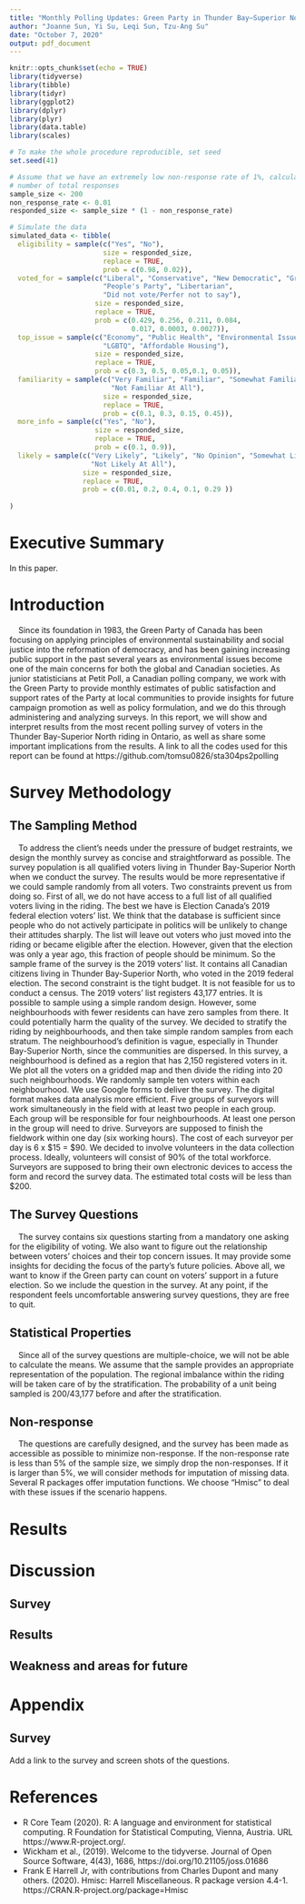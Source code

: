 ```yaml
---
title: "Monthly Polling Updates: Green Party in Thunder Bay—Superior North"
author: "Joanne Sun, Yi Su, Leqi Sun, Tzu-Ang Su"
date: "October 7, 2020"
output: pdf_document
---
```


```r
knitr::opts_chunk$set(echo = TRUE)
library(tidyverse)
library(tibble)
library(tidyr)
library(ggplot2)
library(dplyr)
library(plyr)
library(data.table)
library(scales)
```

```r
# To make the whole procedure reproducible, set seed
set.seed(41)

# Assume that we have an extremely low non-response rate of 1%, calculate the 
# number of total responses
sample_size <- 200
non_response_rate <- 0.01
responded_size <- sample_size * (1 - non_response_rate)

# Simulate the data
simulated_data <- tibble(
  eligibility = sample(c("Yes", "No"), 
                       size = responded_size, 
                       replace = TRUE, 
                       prob = c(0.98, 0.02)),
  voted_for = sample(c("Liberal", "Conservative", "New Democratic", "Green", 
                       "People's Party", "Libertarian", 
                       "Did not vote/Perfer not to say"), 
                     size = responded_size, 
                     replace = TRUE, 
                     prob = c(0.429, 0.256, 0.211, 0.084,
                              0.017, 0.0003, 0.0027)),
  top_issue = sample(c("Economy", "Public Health", "Environmental Issues", 
                       "LGBTQ", "Affordable Housing"), 
                     size = responded_size, 
                     replace = TRUE, 
                     prob = c(0.3, 0.5, 0.05,0.1, 0.05)),
  familiarity = sample(c("Very Familiar", "Familiar", "Somewhat Familiar", 
                         "Not Familiar At All"), 
                       size = responded_size, 
                       replace = TRUE, 
                       prob = c(0.1, 0.3, 0.15, 0.45)),
  more_info = sample(c("Yes", "No"), 
                     size = responded_size, 
                     replace = TRUE, 
                     prob = c(0.1, 0.9)),
  likely = sample(c("Very Likely", "Likely", "No Opinion", "Somewhat Likely", 
                    "Not Likely At All"), 
                  size = responded_size, 
                  replace = TRUE, 
                  prob = c(0.01, 0.2, 0.4, 0.1, 0.29 ))
                      
)
```

# Executive Summary
In this paper.

# Introduction
    Since its foundation in 1983, the Green Party of Canada has been focusing on applying principles of environmental sustainability and social justice into the reformation of democracy, and has been gaining increasing public support in the past several years as environmental issues become one of the main concerns for both the global and Canadian societies. As junior statisticians at Petit Poll, a Canadian polling company, we work with the Green Party to provide monthly estimates of public satisfaction and support rates of the Party at local communities to provide insights for future campaign promotion as well as policy formulation, and we do this through administering and analyzing surveys. In this report, we will show and interpret results from the most recent polling survey of voters in the Thunder Bay-Superior North riding in Ontario, as well as share some important implications from the results. A link to all the codes used for this report can be found at https://github.com/tomsu0826/sta304ps2polling

# Survey Methodology
## The Sampling Method
    To address the client's needs under the pressure of budget restraints, we design the monthly survey as concise and straightforward as possible. The survey population is all qualified voters living in Thunder Bay-Superior North when we conduct the survey. The results would be more representative if we could sample randomly from all voters. Two constraints prevent us from doing so. First of all, we do not have access to a full list of all qualified voters living in the riding. The best we have is Election Canada's 2019 federal election voters' list. We think that the database is sufficient since people who do not actively participate in politics will be unlikely to change their attitudes sharply. The list will leave out voters who just moved into the riding or became eligible after the election. However, given that the election was only a year ago, this fraction of people should be minimum. So the sample frame of the survey is the 2019 voters' list. It contains all Canadian citizens living in Thunder Bay-Superior North, who voted in the 2019 federal election. The second constraint is the tight budget. It is not feasible for us to conduct a census. The 2019 voters' list registers 43,177 entries. It is possible to sample using a simple random design. However, some neighbourhoods with fewer residents can have zero samples from there. It could potentially harm the quality of the survey. We decided to stratify the riding by neighbourhoods, and then take simple random samples from each stratum. The neighbourhood's definition is vague, especially in Thunder Bay-Superior North, since the communities are dispersed. In this survey, a neighbourhood is defined as a region that has 2,150 registered voters in it. We plot all the voters on a gridded map and then divide the riding into 20 such neighbourhoods. We randomly sample ten voters within each neighbourhood. We use Google forms to deliver the survey. The digital format makes data analysis more efficient. Five groups of surveyors will work simultaneously in the field with at least two people in each group. Each group will be responsible for four neighbourhoods. At least one person in the group will need to drive. Surveyors are supposed to finish the fieldwork within one day (six working hours). The cost of each surveyor per day is 6 x $15 = $90. We decided to involve volunteers in the data collection process. Ideally, volunteers will consist of 90% of the total workforce. Surveyors are supposed to bring their own electronic devices to access the form and record the survey data. The estimated total costs will be less than $200. 

## The Survey Questions
    The survey contains six questions starting from a mandatory one asking for the eligibility of voting. We also want to figure out the relationship between voters' choices and their top concern issues. It may provide some insights for deciding the focus of the party's future policies. Above all, we want to know if the Green party can count on voters' support in a future election. So we include the question in the survey. At any point, if the respondent feels uncomfortable answering survey questions, they are free to quit. 

## Statistical Properties
    Since all of the survey questions are multiple-choice, we will not be able to calculate the means. We assume that the sample provides an appropriate representation of the population. The regional imbalance within the riding will be taken care of by the stratification. The probability of a unit being sampled is 200/43,177 before and after the stratification.

## Non-response
    The questions are carefully designed, and the survey has been made as accessible as possible to minimize non-response. If the non-response rate is less than 5% of the sample size, we simply drop the non-responses. If it is larger than 5%, we will consider methods for imputation of missing data. Several R packages offer imputation functions. We choose "Hmisc" to deal with these issues if the scenario happens.

# Results
  

# Discussion 

## Survey

## Results

## Weakness and areas for future


# Appendix

## Survey

Add a link to the survey and screen shots of the questions.


# References
- R Core Team (2020). R: A language and environment for statistical computing. R Foundation for
  Statistical Computing, Vienna, Austria. URL https://www.R-project.org/.
- Wickham et al., (2019). Welcome to the tidyverse. Journal of Open Source Software, 4(43), 1686,
  https://doi.org/10.21105/joss.01686
- Frank E Harrell Jr, with contributions from Charles Dupont and many others.
  (2020). Hmisc: Harrell Miscellaneous. R package version 4.4-1.
  https://CRAN.R-project.org/package=Hmisc
